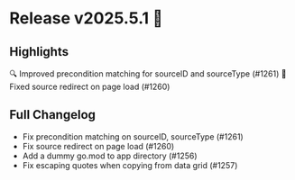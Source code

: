 # Release v2025.5.1 🚀

## Highlights

🔍 Improved precondition matching for sourceID and sourceType (#1261)
🔗 Fixed source redirect on page load (#1260)

## Full Changelog

- Fix precondition matching on sourceID, sourceType (#1261)
- Fix source redirect on page load (#1260)
- Add a dummy go.mod to app directory (#1256)
- Fix escaping quotes when copying from data grid (#1257)
